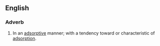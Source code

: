==English==

===Adverb===
{{en-adv}}

# In an [[adsorptive]] manner; with a tendency toward or characteristic of [[adsorption]].